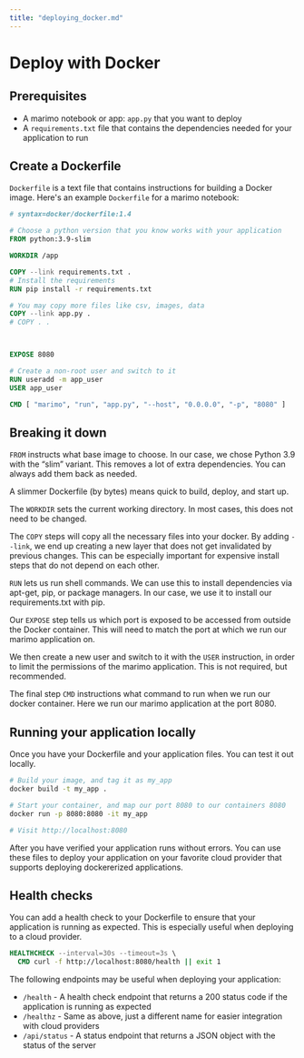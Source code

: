 ```yaml
---
title: "deploying_docker.md"
---
```


# Deploy with Docker

## Prerequisites

- A marimo notebook or app: `app.py` that you want to deploy
- A `requirements.txt` file that contains the dependencies needed for your application to run

## Create a Dockerfile

`Dockerfile` is a text file that contains instructions for building a Docker image. Here's an example `Dockerfile` for a marimo notebook:

```Dockerfile
# syntax=docker/dockerfile:1.4

# Choose a python version that you know works with your application
FROM python:3.9-slim

WORKDIR /app

COPY --link requirements.txt .
# Install the requirements
RUN pip install -r requirements.txt

# You may copy more files like csv, images, data
COPY --link app.py .
# COPY . .



EXPOSE 8080

# Create a non-root user and switch to it
RUN useradd -m app_user
USER app_user

CMD [ "marimo", "run", "app.py", "--host", "0.0.0.0", "-p", "8080" ]
```

## Breaking it down

`FROM` instructs what base image to choose. In our case, we chose Python 3.9 with the “slim” variant. This removes a lot of extra dependencies. You can always add them back as needed.

A slimmer Dockerfile (by bytes) means quick to build, deploy, and start up.

The `WORKDIR` sets the current working directory. In most cases, this does not need to be changed.

The `COPY` steps will copy all the necessary files into your docker. By adding `--link`, we end up creating a new layer that does not get invalidated by previous changes. This can be especially important for expensive install steps that do not depend on each other.

`RUN` lets us run shell commands. We can use this to install dependencies via apt-get, pip, or package managers. In our case, we use it to install our requirements.txt with pip.

Our `EXPOSE` step tells us which port is exposed to be accessed from outside the Docker container. This will need to match the port at which we run our marimo application on.

We then create a new user and switch to it with the `USER` instruction, in order to limit the permissions of the marimo application. This is not required, but recommended.

The final step `CMD` instructions what command to run when we run our docker container. Here we run our marimo application at the port 8080.

## Running your application locally

Once you have your Dockerfile and your application files. You can test it out locally.

```bash
# Build your image, and tag it as my_app
docker build -t my_app .

# Start your container, and map our port 8080 to our containers 8080
docker run -p 8080:8080 -it my_app

# Visit http://localhost:8080
```

After you have verified your application runs without errors. You can use these files to deploy your application on your favorite cloud provider that supports deploying dockererized applications.

## Health checks

You can add a health check to your Dockerfile to ensure that your application is running as expected. This is especially useful when deploying to a cloud provider.

```Dockerfile
HEALTHCHECK --interval=30s --timeout=3s \
  CMD curl -f http://localhost:8080/health || exit 1
```

The following endpoints may be useful when deploying your application:

- `/health` - A health check endpoint that returns a 200 status code if the application is running as expected
- `/healthz` - Same as above, just a different name for easier integration with cloud providers
- `/api/status` - A status endpoint that returns a JSON object with the status of the server

